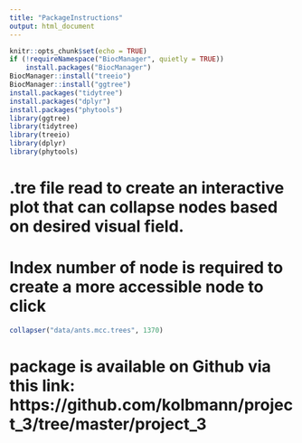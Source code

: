 ```yaml
---
title: "PackageInstructions"
output: html_document
---
```


```r
knitr::opts_chunk$set(echo = TRUE)
if (!requireNamespace("BiocManager", quietly = TRUE))
    install.packages("BiocManager")
BiocManager::install("treeio")
BiocManager::install("ggtree")
install.packages("tidytree")
install.packages("dplyr")
install.packages("phytools")
library(ggtree)
library(tidytree)
library(treeio)
library(dplyr)
library(phytools)
```

# .tre file read to create an interactive plot that can collapse nodes based on desired visual field. 
# Index number of node is required to create a more accessible node to click

```r
collapser("data/ants.mcc.trees", 1370)
```

# package is available on Github via this link: https://github.com/kolbmann/project_3/tree/master/project_3

